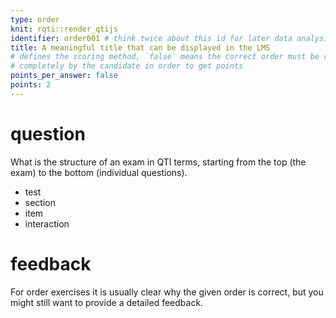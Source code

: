 ```yaml
---
type: order
knit: rqti::render_qtijs
identifier: order001 # think twice about this id for later data analysis!
title: A meaningful title that can be displayed in the LMS
# defines the scoring method, `false` means the correct order must be restored 
# completely by the candidate in order to get points
points_per_answer: false 
points: 2
---
```


# question

What is the structure of an exam in QTI terms, starting from the top (the exam)
to the bottom (individual questions).

- test
- section
- item
- interaction

# feedback

For order exercises it is usually clear why the given order is correct, but you
might still want to provide a detailed feedback.

<!-- If you prefer specific feedback for correct and incorrect solution, delete
the general feedback section and uncomment everything starting from this line:

# feedback+

Nice. (Only displayed when the solution is correct.)

# feedback-

Try again. (Only displayed if the solution is not correct.)
-->

